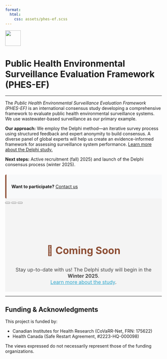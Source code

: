 ```yaml
---
format:
  html:
    css: assets/phes-ef.scss
---
```


::: centered_content
![](assets/phes-ef-logo_colour.svg){width="50"}

# Public Health Environmental Surveillance Evaluation Framework (PHES-EF)
:::

------------------------------------------------------------------------

<!-- HOME PAGE TEXT -->

:::: intro-container
::: justify-text
The <i>Public Health Environmental Surveillance Evaluation Framework (PHES-EF)</i> is an international consensus study developing a comprehensive framework to evaluate public health environmental surveillance systems. We use wastewater-based surveillance as our primary example.<br>

<b>Our approach:</b> We employ the Delphi method—an iterative survey process using structured feedback and expert anonymity to build consensus. A diverse panel of global experts will help us create an evidence-informed framework for assessing surveillance system performance. [Learn more about the Delphi study.](https://phes-ef.org/delphi.html)

<b>Next steps:</b> Active recruitment (fall) 2025) and launch of the Delphi consensus process (winter 2025).

<div style="margin-top: 1.5rem; padding: 1rem; background-color: #f8f9fa; border-left: 4px solid #8c4d33; border-radius: 4px;">
<b>Want to participate?</b> <a href="contact.html">Contact us</a>
</div>
:::
::::

::: hero-container
```{=html}

<style>
  #hero-carousel {
    height: 300px;
    background-color: #F4F4F4;
    position: relative;
    overflow: hidden;
  }

  .carousel-inner,
  .carousel-item {
    height: 100%;
  }

  .carousel-item {
    display: none;
    flex-direction: column;
    align-items: center;
    justify-content: center;
    text-align: center;
    padding: 2rem;
  }

  .carousel-item.active {
    display: flex;
  }

  #hero-carousel h2 {
    font-size: 2rem;         
    font-weight: bold;
    margin-bottom: 1rem;
    color: #8c4d33;          
  }

  #hero-carousel p {
    font-size: 1rem;     
    max-width: 700px;
    color: #444444;          
  }

  #hero-carousel a {
    color: #2ea6cc;
    text-decoration: underline;
  }

  #hero-carousel a:hover {
    text-decoration: none;
  }

  /* Position carousel controls vertically at 50% */
  .carousel-control-prev,
  .carousel-control-next {
    top: 50%;
    transform: translateY(-50%);
    width: 5%;
  }

  .carousel-control-prev-icon,
  .carousel-control-next-icon {
    background-color: rgba(0, 0, 0, 0.5);
    border-radius: 50%;
  }
</style>

<div id="hero-carousel" class="carousel slide" data-bs-ride="carousel" data-bs-interval="8000">
  <div class="carousel-indicators">
    <button type="button" data-bs-target="#hero-carousel" data-bs-slide-to="0" class="active" aria-current="true" aria-label="Slide 1"></button>
    <button type="button" data-bs-target="#hero-carousel" data-bs-slide-to="1" aria-label="Slide 2"></button>
    <button type="button" data-bs-target="#hero-carousel" data-bs-slide-to="2" aria-label="Slide 3"></button>
  </div>

  <div class="carousel-inner">
    <div class="carousel-item active">
      <h2>📣 Coming Soon</h2>
      <p>Stay up-to-date with us! The Delphi study will begin in the <b>Winter 2025</b>.</br>
      <a href="https://phes-ef.org/delphi.html" target="_blank">Learn more about the study</a>.</p>
    </div>
    <div class="carousel-item">
      <h2>📘 Study protocol published</h2>
      <p>Our study protocol is published in PLOS ONE. <a href="https://journals.plos.org/plosone/article?id=10.1371/journal.pone.0310342" target="_blank">View our pre-print on MedRxiv</a>.</p>
    </div>
    <div class="carousel-item">
      <h2>📑 Scoping protocol published</h2>
      <p>Our scoping review protocols are registered on OSF.io. <a href="https://osf.io/myprojects/#registrations" target="_blank">Find them here</a>.</p>
    </div>

  <button class="carousel-control-prev" type="button" data-bs-target="#hero-carousel" data-bs-slide="prev">
    <span class="carousel-control-prev-icon" aria-hidden="true"></span>
    <span class="visually-hidden">Previous</span>
  </button>
  <button class="carousel-control-next" type="button" data-bs-target="#hero-carousel" data-bs-slide="next">
    <span class="carousel-control-next-icon" aria-hidden="true"></span>
    <span class="visually-hidden">Next</span>
  </button>
</div>

<!-- Bootstrap JS (required for carousel functionality) -->
<script src="https://cdn.jsdelivr.net/npm/bootstrap@5.3.3/dist/js/bootstrap.bundle.min.js"></script>
```
:::

------------------------------------------------------------------------

## Funding & Acknowledgments

This project is funded by:

- Canadian Institutes for Health Research (CoVaRR-Net, FRN: 175622)
- Health Canada (Safe Restart Agreement, #2223-HQ-000098)

The views expressed do not necessarily represent those of the funding organizations.
